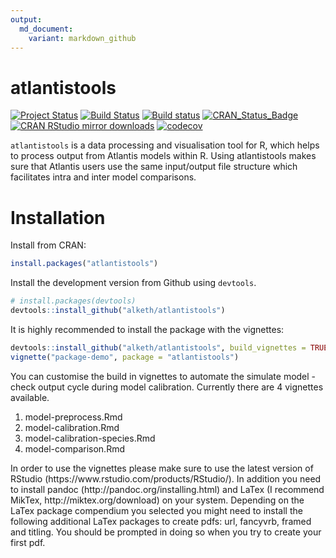 ```yaml
---
output:
  md_document:
    variant: markdown_github
---
```


<!-- README.md is generated from README.Rmd. Please edit that file -->

# atlantistools

[![Project Status](http://www.repostatus.org/badges/latest/active.svg)](http://www.repostatus.org/#active)
[![Build Status](https://travis-ci.org/alketh/atlantistools.png?branch=master)](https://travis-ci.org/alketh/atlantistools)
[![Build status](https://ci.appveyor.com/api/projects/status/github/alketh/atlantistools?branch=master&svg=true)](https://ci.appveyor.com/project/alketh/atlantistools)
[![CRAN_Status_Badge](http://www.r-pkg.org/badges/version/atlantistools)](https://cran.r-project.org/package=atlantistools)
[![CRAN RStudio mirror downloads](http://cranlogs.r-pkg.org/badges/atlantistools)](https://cran.r-project.org/package=atlantistools)
[![codecov](https://img.shields.io/codecov/c/github/alketh/atlantistools.svg)](https://codecov.io/github/alketh/atlantistools)

`atlantistools` is a data processing and visualisation tool for R, which helps to process output from Atlantis models within R.
Using atlantistools makes sure that Atlantis users use the same input/output file structure which facilitates intra and inter model comparisons.

# Installation

Install from CRAN: 

```R
install.packages("atlantistools")
```

Install the development version from Github using `devtools`. 

```R
# install.packages(devtools)
devtools::install_github("alketh/atlantistools")
```

It is highly recommended to install the package with the vignettes:

```R
devtools::install_github("alketh/atlantistools", build_vignettes = TRUE)
vignette("package-demo", package = "atlantistools")
```

You can customise the build in vignettes to automate the simulate model - check output cycle during model calibration.
Currently there are 4 vignettes available.

1. model-preprocess.Rmd
2. model-calibration.Rmd
3. model-calibration-species.Rmd
4. model-comparison.Rmd

In order to use the vignettes please make sure to use the latest version of RStudio (https://www.rstudio.com/products/RStudio/).
In addition you need to install pandoc (http://pandoc.org/installing.html) and LaTex (I recommend MikTex, http://miktex.org/download) on your system.
Depending on the LaTex package compendium you selected you might need to install the following additional LaTex packages to create pdfs: url, fancyvrb, framed and titling. You should be prompted in doing so when you try to create your first pdf.
